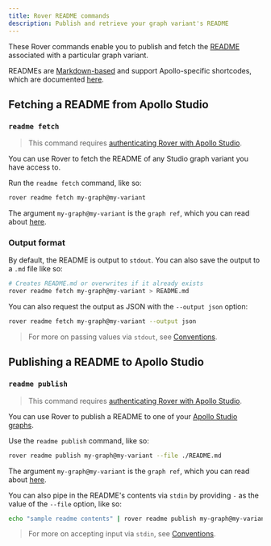 ```yaml
---
title: Rover README commands
description: Publish and retrieve your graph variant's README
---
```


These Rover commands enable you to publish and fetch the [README](/studio/org/graphs/#the-readme-page) associated with a particular graph variant.

READMEs are [Markdown-based](/studio/org/graphs/#supported-markdown) and support Apollo-specific shortcodes, which are documented [here](/studio/org/graphs/#readme-shortcodes).

## Fetching a README from Apollo Studio

### `readme fetch`

> This command requires [authenticating Rover with Apollo Studio](../configuring/#authenticating-with-apollo-studio).

You can use Rover to fetch the README of any Studio graph variant you have access to.

Run the `readme fetch` command, like so:

```bash
rover readme fetch my-graph@my-variant
```

The argument `my-graph@my-variant` is the `graph ref`, which you can read about [here](../conventions#graph-refs).

### Output format

By default, the README is output to `stdout`. You can also save the output to a `.md` file like so:

```bash
# Creates README.md or overwrites if it already exists
rover readme fetch my-graph@my-variant > README.md
```

You can also request the output as JSON with the `--output json` option:

```bash
rover readme fetch my-graph@my-variant --output json
```

> For more on passing values via `stdout`, see [Conventions](../conventions#using-stdout).

## Publishing a README to Apollo Studio

### `readme publish`

> This command requires [authenticating Rover with Apollo Studio](../configuring/#authenticating-with-apollo-studio).

You can use Rover to publish a README to one of your [Apollo Studio graphs](/studio/org/graphs/).

Use the `readme publish` command, like so:

```bash
rover readme publish my-graph@my-variant --file ./README.md
```

The argument `my-graph@my-variant` is the `graph ref`, which you can read about [here](../conventions#graph-refs).

You can also pipe in the README's contents via `stdin` by providing `-` as the value of the `--file` option, like so:

```bash
echo "sample readme contents" | rover readme publish my-graph@my-variant --file -
```

> For more on accepting input via `stdin`, see [Conventions](../conventions#using-stdin).
